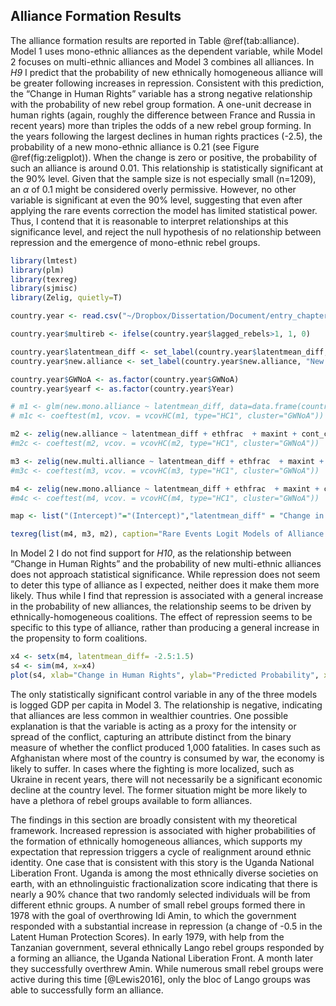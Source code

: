 ## Alliance Formation Results

The alliance formation results are reported in Table \@ref(tab:alliance). Model 1  uses mono-ethnic alliances as the dependent variable, while Model 2 focuses on multi-ethnic alliances and Model 3 combines all alliances. In *H9* I predict that the probability of new ethnically homogeneous alliance will be greater following increases in repression. Consistent with this prediction, the "Change in Human Rights" variable has a strong negative relationship with the probability of new rebel group formation. A one-unit decrease in human rights (again, roughly the difference between France and Russia in recent years) more than triples the odds of a new rebel group forming. In the years following the largest declines in human rights practices (-2.5), the probability of a new mono-ethnic alliance is 0.21 (see Figure \@ref(fig:zeligplot)). When the change is zero or positive, the probability of such an alliance is around 0.01. This relationship is statistically significant at the 90% level. Given that the sample size is not especially small (n=1209), an $\alpha$ of 0.1 might be considered overly permissive. However, no other variable is significant at even the 90% level, suggesting that even after applying the rare events correction the model has limited statistical power. Thus, I contend that it is reasonable to interpret relationships at this significance level, and reject the null hypothesis of no relationship between repression and the emergence of mono-ethnic rebel groups.

```r
library(lmtest)
library(plm)
library(texreg)
library(sjmisc)
library(Zelig, quietly=T)

country.year <- read.csv("~/Dropbox/Dissertation/Document/entry_chapter/entry_analysis/conflict_year.csv")

country.year$multireb <- ifelse(country.year$lagged_rebels>1, 1, 0)

country.year$latentmean_diff <- set_label(country.year$latentmean_diff, "Change in Human Rights")
country.year$new.alliance <- set_label(country.year$new.alliance, "New Rebel Group")

country.year$GWNoA <- as.factor(country.year$GWNoA)
country.year$yearf <- as.factor(country.year$Year)

# m1 <- glm(new.mono.alliance ~ latentmean_diff, data=data.frame(country.year), family=binomial("logit"))
# m1c <- coeftest(m1, vcov. = vcovHC(m1, type="HC1", cluster="GWNoA"))

m2 <- zelig(new.alliance ~ latentmean_diff + ethfrac  + maxint + cont_civil + multireb + lgdp + lpop + mtnest + polity2, data=data.frame(country.year), model="relogit", cite=F)
#m2c <- coeftest(m2, vcov. = vcovHC(m2, type="HC1", cluster="GWNoA"))

m3 <- zelig(new.multi.alliance ~ latentmean_diff + ethfrac  + maxint + cont_civil + multireb + lgdp + lpop + mtnest + polity2, data=data.frame(country.year), model="relogit", cite=F)
#m3c <- coeftest(m3, vcov. = vcovHC(m3, type="HC1", cluster="GWNoA"))

m4 <- zelig(new.mono.alliance ~ latentmean_diff + ethfrac  + maxint + cont_civil + multireb + lgdp + lpop + mtnest + polity2, data=data.frame(country.year), model="relogit", cite=F)
#m4c <- coeftest(m4, vcov. = vcovHC(m4, type="HC1", cluster="GWNoA"))

map <- list("(Intercept)"="(Intercept)","latentmean_diff" = "Change in Human Rights", "ethfrac" = "Ethnolinguistic Fractionalization", "latentmean_diff:ethfrac"="Human Rights X Fractionalization","country_ethnic"="Ethnic Groups", "maxint" = "Intensity Level", "new_conflict" = "New Conflict", "multireb"="Prev. Multi-rebel", "cont_civil" = "Contiguous Civil War", "lagged_rebels" = "Lagged Rebel Groups", "Incompatibilityterritory" = "Secessionist", "lgdp" = "Logged GDP per capita",  "lpop" = "Logged Population", "polity2" = "Polity", "postcw"="Post Cold War")

texreg(list(m4, m3, m2), caption="Rare Events Logit Models of Alliance Formation", custom.coef.map=map, custom.model.names = c("M1 Mono-ethnic", "M2 Multi-ethnic", "M3 All"), stars = c(0.001, 0.01, 0.05, 0.1), symbol="\\dagger", label="tab:alliance")
```

In Model 2 I do not find support for *H10*, as the relationship between "Change in Human Rights" and the probability of new multi-ethnic alliances does not approach statistical significance. While repression does not seem to deter this type of alliance as I expected, neither does it make them more likely. Thus while I find that repression is associated with a general increase in the probability of new alliances, the relationship seems to be driven by ethnically-homogeneous coalitions. The effect of repression seems to be specific to this type of alliance, rather than producing a general increase in the propensity to form coalitions.

```r
x4 <- setx(m4, latentmean_diff= -2.5:1.5)
s4 <- sim(m4, x=x4)
plot(s4, xlab="Change in Human Rights", ylab="Predicted Probability", xlim=c(-3,2))
```

The only statistically significant control variable in any of the three models is logged GDP per capita in Model 3. The relationship is negative, indicating that alliances are less common in wealthier countries. One possible explanation is that the variable is acting as a proxy for the intensity or spread of the conflict, capturing an attribute distinct from the binary measure of whether the conflict produced 1,000 fatalities. In cases such as Afghanistan where most of the country is consumed by war, the economy is likely to suffer. In cases where the fighting is more localized, such as Ukraine in recent years, there will not necessarily be a significant economic decline at the country level. The former situation might be more likely to have a plethora of rebel groups available to form alliances.

The findings in this section are broadly consistent with my theoretical framework. Increased repression is associated with higher probabilities of the formation of ethnically homogeneous alliances, which supports my expectation that repression triggers a cycle of realignment around ethnic identity. One case that is consistent with this story is the Uganda National Liberation Front. Uganda is among the most ethnically diverse societies on earth, with an ethnolinguistic fractionalization score indicating that there is nearly a 90% chance that two randomly selected individuals will be from different ethnic groups. A number of small rebel groups formed there in 1978 with the goal of overthrowing Idi Amin, to which the government responded with a substantial increase in repression (a change of -0.5 in the Latent Human Protection Scores). In early 1979, with help from the Tanzanian government, several ethnically Lango rebel groups responded by a forming an alliance, the Uganda National Liberation Front. A month later they successfully overthrew Amin. While numerous small rebel groups were active during this time [@Lewis2016], only the bloc of Lango groups was able to successfully form an alliance.
